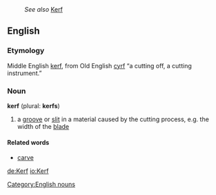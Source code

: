 :''See also'' [[Kerf]]
==English==
=== Etymology ===
Middle English [[kerf]], from Old English [[cyrf]] “a cutting off, a cutting instrument.”

===Noun===
[[Category:English nouns]]
'''kerf''' (plural: '''kerfs''')
# a [[groove]] or [[slit]] in a material caused by the cutting process, e.g. the width of the [[blade]]

==== Related words ====
* [[carve]]


[[de:Kerf]]
[[io:Kerf]]